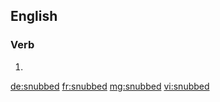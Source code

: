 ==English==

===Verb===
{{head|en}}

# {{en-past of|snub}}

[[de:snubbed]]
[[fr:snubbed]]
[[mg:snubbed]]
[[vi:snubbed]]